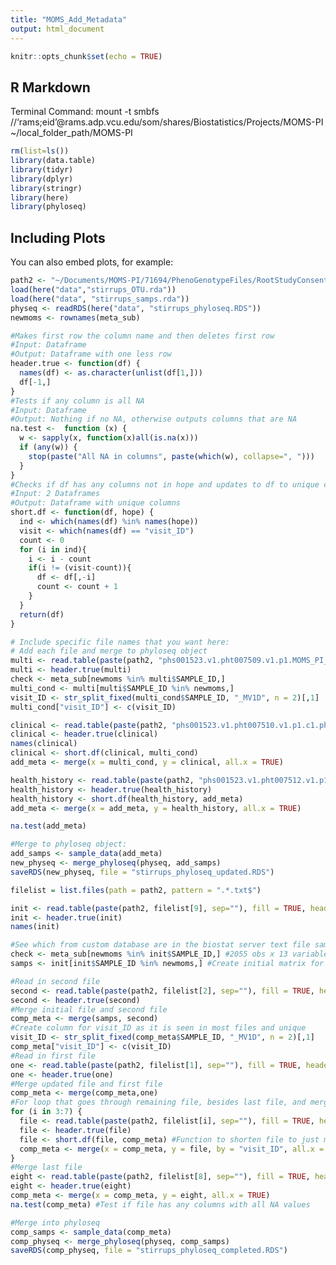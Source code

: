 ```yaml
---
title: "MOMS_Add_Metadata"
output: html_document
---
```


```r
knitr::opts_chunk$set(echo = TRUE)
```

## R Markdown

Terminal Command: mount -t smbfs  //'rams;eid'@rams.adp.vcu.edu/som/shares/Biostatistics/Projects/MOMS-PI ~/local_folder_path/MOMS-PI


```r
rm(list=ls())
library(data.table)
library(tidyr)
library(dplyr)
library(stringr)
library(here)
library(phyloseq)
```

## Including Plots

You can also embed plots, for example:

```r
path2 <- "~/Documents/MOMS-PI/71694/PhenoGenotypeFiles/RootStudyConsentSet_phs001523.MOMS_PI.v1.p1.c1.DS-PREG-COM-IRB-PUB-MDS/PhenotypeFiles/"
load(here("data","stirrups_OTU.rda"))
load(here("data", "stirrups_samps.rda"))
physeq <- readRDS(here("data", "stirrups_phyloseq.RDS"))
newmoms <- rownames(meta_sub)
```

```r
#Makes first row the column name and then deletes first row
#Input: Dataframe
#Output: Dataframe with one less row
header.true <- function(df) {
  names(df) <- as.character(unlist(df[1,]))
  df[-1,]
}
#Tests if any column is all NA
#Input: Dataframe
#Output: Nothing if no NA, otherwise outputs columns that are NA
na.test <-  function (x) {
  w <- sapply(x, function(x)all(is.na(x)))
  if (any(w)) {
    stop(paste("All NA in columns", paste(which(w), collapse=", ")))
  }
}
#Checks if df has any columns not in hope and updates to df to unique columns and a 'visit_ID' column
#Input: 2 Dataframes
#Output: Dataframe with unique columns
short.df <- function(df, hope) {
  ind <- which(names(df) %in% names(hope))
  visit <- which(names(df) == "visit_ID")
  count <- 0
  for (i in ind){
    i <- i - count
    if(i != (visit-count)){
      df <- df[,-i]
      count <- count + 1
    }
  }
  return(df)
}
```

```r
# Include specific file names that you want here:
# Add each file and merge to phyloseq object
multi <- read.table(paste(path2, "phs001523.v1.pht007509.v1.p1.MOMS_PI_Sample.MULTI.txt", sep=""), fill = TRUE, header = FALSE, sep = "\t", dec = ".")
multi <- header.true(multi)
check <- meta_sub[newmoms %in% multi$SAMPLE_ID,]
multi_cond <- multi[multi$SAMPLE_ID %in% newmoms,]
visit_ID <- str_split_fixed(multi_cond$SAMPLE_ID, "_MV1D", n = 2)[,1]
multi_cond["visit_ID"] <- c(visit_ID)

clinical <- read.table(paste(path2, "phs001523.v1.pht007510.v1.p1.c1.phenotype_clinical.DS-PREG-COM-IRB-PUB-MDS.txt", sep=""), fill = TRUE, header = FALSE, sep = "\t", dec = ".")
clinical <- header.true(clinical)
names(clinical)
clinical <- short.df(clinical, multi_cond)
add_meta <- merge(x = multi_cond, y = clinical, all.x = TRUE)

health_history <- read.table(paste(path2, "phs001523.v1.pht007512.v1.p1.c1.phenotype_healthHistorySurvey.DS-PREG-COM-IRB-PUB-MDS.txt", sep=""), fill = TRUE, header = FALSE, sep = "\t", dec = ".")
health_history <- header.true(health_history)
health_history <- short.df(health_history, add_meta)
add_meta <- merge(x = add_meta, y = health_history, all.x = TRUE)

na.test(add_meta)

#Merge to phyloseq object:
add_samps <- sample_data(add_meta)
new_physeq <- merge_phyloseq(physeq, add_samps)
saveRDS(new_physeq, file = "stirrups_phyloseq_updated.RDS")
```


```r
filelist = list.files(path = path2, pattern = ".*.txt$")

init <- read.table(paste(path2, filelist[9], sep=""), fill = TRUE, header = FALSE, sep = "", dec = ".")
init <- header.true(init)
names(init)

#See which from custom database are in the biostat server text file sample id's
check <- meta_sub[newmoms %in% init$SAMPLE_ID,] #2055 obs x 13 variables (so all samples in custom are captured)
samps <- init[init$SAMPLE_ID %in% newmoms,] #Create initial matrix for 2055 samples

#Read in second file
second <- read.table(paste(path2, filelist[2], sep=""), fill = TRUE, header = FALSE, sep = "", dec = ".")
second <- header.true(second)
#Merge initial file and second file
comp_meta <- merge(samps, second)
#Create column for visit_ID as it is seen in most files and unique
visit_ID <- str_split_fixed(comp_meta$SAMPLE_ID, "_MV1D", n = 2)[,1]
comp_meta["visit_ID"] <- c(visit_ID)
#Read in first file
one <- read.table(paste(path2, filelist[1], sep=""), fill = TRUE, header = FALSE, sep = "\t", dec = ".")
one <- header.true(one)
#Merge updated file and first file
comp_meta <- merge(comp_meta,one)
#For loop that goes through remaining file, besides last file, and merges the files based on the visit ID
for (i in 3:7) {
  file <- read.table(paste(path2, filelist[i], sep=""), fill = TRUE, header = FALSE, sep = "\t", dec = ".")
  file <- header.true(file)
  file <- short.df(file, comp_meta) #Function to shorten file to just meaningful/unseen columns
  comp_meta <- merge(x = comp_meta, y = file, by = "visit_ID", all.x = TRUE)
}
#Merge last file
eight <- read.table(paste(path2, filelist[8], sep=""), fill = TRUE, header = FALSE, sep = "\t", dec = ".")
eight <- header.true(eight)
comp_meta <- merge(x = comp_meta, y = eight, all.x = TRUE)
na.test(comp_meta) #Test if file has any columns with all NA values

#Merge into phyloseq
comp_samps <- sample_data(comp_meta)
comp_physeq <- merge_phyloseq(physeq, comp_samps)
saveRDS(comp_physeq, file = "stirrups_phyloseq_completed.RDS")
```
